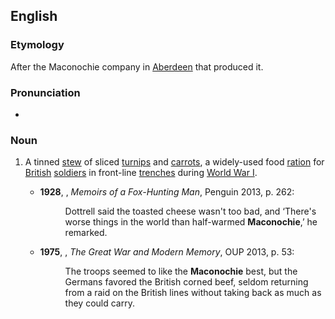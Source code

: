 ==English==
{{wikipedia}}
===Etymology===
After the Maconochie company in [[Aberdeen]] that produced it.

===Pronunciation===
*{{a|UK}} {{IPA|/məˈkɒnəki/|/məˈkɒnəxi/|lang=en}}

===Noun===
{{en-noun|-}}

# {{cx|now|_|historical|lang=en}} A tinned [[stew]] of sliced [[turnip]]s and [[carrot]]s, a widely-used food [[ration]] for [[British]] [[soldier]]s in front-line [[trench]]es during [[World War I]].
#*'''1928''', {{w|Siegfried Sassoon}}, ''Memoirs of a Fox-Hunting Man'', Penguin 2013, p. 262:
#*:Dottrell said the toasted cheese wasn't too bad, and ‘There's worse things in the world than half-warmed '''Maconochie''',’ he remarked.
#*'''1975''', {{w|Paul Fussell}}, ''The Great War and Modern Memory'', OUP 2013, p. 53:
#*:The troops seemed to like the '''Maconochie''' best, but the Germans favored the British corned beef, seldom returning from a raid on the British lines without taking back as much as they could carry.